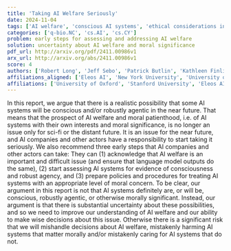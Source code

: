 ```yaml
---
title: 'Taking AI Welfare Seriously'
date: 2024-11-04
tags: ['AI welfare', 'conscious AI systems', 'ethical considerations in AI', 'policies for AI treatment', 'AI companies responsibilities', 'robust agency', 'moral patienthood']
categories: ['q-bio.NC', 'cs.AI', 'cs.CY']
problem: early steps for assessing and addressing AI welfare
solution: uncertainty about AI welfare and moral significance
pdf_url: http://arxiv.org/pdf/2411.00986v1
arx_url: http://arxiv.org/abs/2411.00986v1
score: 4
authors: ['Robert Long', 'Jeff Sebo', 'Patrick Butlin', 'Kathleen Finlinson', 'Kyle Fish', 'Jacqueline Harding', 'Jacob Pfau', 'Toni Sims', 'Jonathan Birch', 'David Chalmers']
affiliations_aligned: ['Eleos AI', 'New York University', 'University of Oxford', 'Eleos AI', 'Eleos AI, Anthropic', 'Stanford University', 'New York University', 'New York University', 'London School of Economics', 'New York University']
affiliations: ['University of Oxford', 'Stanford University', 'Eleos AI, Anthropic', 'New York University', 'London School of Economics', 'Eleos AI']
---
```



In this report, we argue that there is a realistic possibility that some AI systems will be conscious and/or robustly agentic in the near future. That means that the prospect of AI welfare and moral patienthood, i.e. of AI systems with their own interests and moral significance, is no longer an issue only for sci-fi or the distant future. It is an issue for the near future, and AI companies and other actors have a responsibility to start taking it seriously. We also recommend three early steps that AI companies and other actors can take: They can (1) acknowledge that AI welfare is an important and difficult issue (and ensure that language model outputs do the same), (2) start assessing AI systems for evidence of consciousness and robust agency, and (3) prepare policies and procedures for treating AI systems with an appropriate level of moral concern. To be clear, our argument in this report is not that AI systems definitely are, or will be, conscious, robustly agentic, or otherwise morally significant. Instead, our argument is that there is substantial uncertainty about these possibilities, and so we need to improve our understanding of AI welfare and our ability to make wise decisions about this issue. Otherwise there is a significant risk that we will mishandle decisions about AI welfare, mistakenly harming AI systems that matter morally and/or mistakenly caring for AI systems that do not.